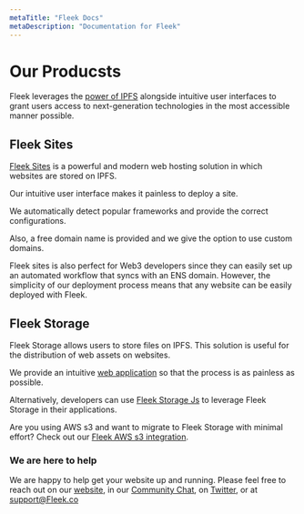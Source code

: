 ```yaml
---
metaTitle: "Fleek Docs"
metaDescription: "Documentation for Fleek"
---
```


# Our Producsts

Fleek leverages the [power of IPFS](/Welcome/WhatIsIPFS) alongside intuitive user interfaces to grant users access to next-generation technologies in the most accessible manner possible.

## Fleek Sites
[Fleek Sites](/Sites) is a powerful and modern web hosting solution in which websites are stored on IPFS.

Our intuitive user interface makes it painless to deploy a site.

We automatically detect popular frameworks and provide the correct configurations.

Also, a free domain name is provided and we give the option to use custom domains.

Fleek sites is also perfect for Web3 developers since they can easily set up an automated workflow that syncs with an ENS domain. However, the simplicity of our deployment process means that any website can be easily deployed with Fleek.

## Fleek Storage
Fleek Storage allows users to store files on IPFS. This solution is useful for the distribution of web assets on websites.

We provide an intuitive [web application](/StorageApp) so that the process is as painless as possible.

Alternatively, developers can use [Fleek Storage Js](/FleekStorageJs) to leverage Fleek Storage in their applications.

Are you using AWS s3 and want to migrate to Fleek Storage with minimal effort? Check out our [Fleek AWS s3 integration](/StorageSDK).

### We are here to help

We are happy to help get your website up and running. Please feel free to reach out on our [website](https://Fleek.co), in our [Community Chat](https://join.slack.com/t/fleek-public/shared_invite/zt-bxna7y1d-PbVdut4rgHt5jM6Zjg9g9A), on [Twitter](https://twitter.com/FleekHQ), or at support@Fleek.co
